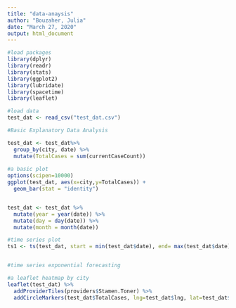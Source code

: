 ```yaml
---
title: "data-anaysis"
author: "Bouzaher, Julia"
date: "March 27, 2020"
output: html_document
---
```


```r
#load packages
library(dplyr)
library(readr)
library(stats)
library(ggplot2)
library(lubridate)
library(spacetime)
library(leaflet)

#load data
test_dat <- read_csv("test_dat.csv")

#Basic Explanatory Data Analysis

test_dat <- test_dat%>%
  group_by(city, date) %>%
  mutate(TotalCases = sum(currentCaseCount)) 
  
#a basic plot
options(scipen=10000)
ggplot(test_dat, aes(x=city,y=TotalCases)) +
  geom_bar(stat = "identity")


test_dat <- test_dat %>%
  mutate(year = year(date)) %>%
  mutate(day = day(date)) %>%
  mutate(month = month(date))

#time series plot
ts1 <- ts(test_dat, start = min(test_dat$date), end= max(test_dat$date), frequency=7)


#time series exponential forecasting

#a leaflet heatmap by city 
leaflet(test_dat) %>%
  addProviderTiles(providers$Stamen.Toner) %>%
  addCircleMarkers(test_dat$TotalCases, lng=test_dat$lng, lat=test_dat$lat, radius = .5)
```